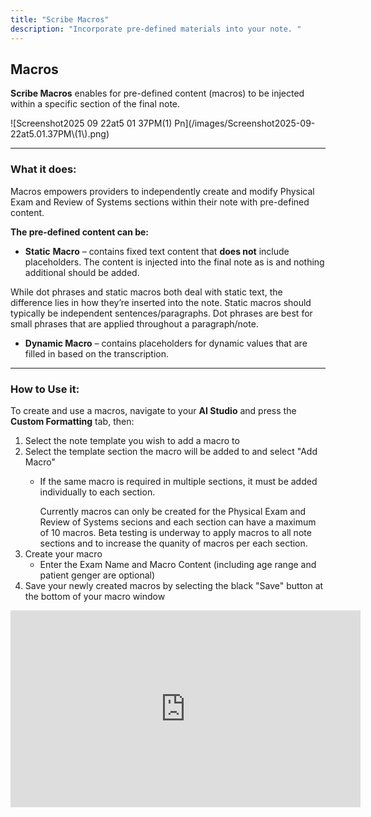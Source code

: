 ```yaml
---
title: "Scribe Macros"
description: "Incorporate pre-defined materials into your note. "
---
```


## Macros

**Scribe Macros** enables for pre-defined content (macros) to be injected within a specific section of the final note.

<Frame>
  ![Screenshot2025 09 22at5 01 37PM(1) Pn](/images/Screenshot2025-09-22at5.01.37PM\(1\).png)
</Frame>

---

### What it does:

Macros empowers providers to independently create and modify Physical Exam and Review of Systems sections within their note with pre-defined content.

**The pre-defined content can be:**

- **Static** **Macro** – contains fixed text content that **does not** include placeholders. The content is injected into the final note as is and nothing additional should be added.

<Note>
  While dot phrases and static macros both deal with static text, the difference lies in how they’re inserted into the note. Static macros should typically be independent sentences/paragraphs. Dot phrases are best for small phrases that are applied throughout a paragraph/note.
</Note>

- **Dynamic Macro** – contains placeholders for dynamic values that are filled in based on the transcription.

---

### How to Use it:

To create and use a macros, navigate to your **AI Studio** and press the **Custom Formatting** tab, then:

1. Select the note template you wish to add a macro to
2. Select the template section the macro will be added to and select "Add Macro"
   - If the same macro is required in multiple sections, it must be added individually to each section.

     <Note>
       Currently macros can only be created for the Physical Exam and Review of Systems secions and each section can have a maximum of 10 macros. Beta testing is underway to apply macros to all note sections and to increase the quanity of macros per each section.
     </Note>
3. Create your macro
   - Enter the Exam Name and Macro Content (including age range and patient genger are optional)
4. Save your newly created macros by selecting the black "Save" button at the bottom of your macro window

<Frame>
  <iframe width="560" height="315" src="https://www.youtube.com/embed/rA7QtRLZWUY?si=CKe0-29OQ91Xk_Xq" title="YouTube video player" frameborder="0" allow="accelerometer; autoplay; clipboard-write; encrypted-media; gyroscope; picture-in-picture; web-share" referrerpolicy="strict-origin-when-cross-origin" allowfullscreen />
</Frame>

---

### Benefits

- 
- Reduce time spent editing and including
- 
- Saves time on repetitive documentation
- 
- Improve patient personalization of physical evaluation data